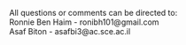All questions or comments can be directed to: <br />
Ronnie Ben Haim - ronibh101@gmail.com <br />
Asaf Biton - asafbi3@ac.sce.ac.il